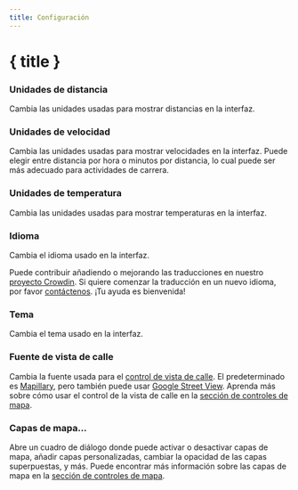 ```yaml
---
title: Configuración
---
```


<script lang="ts">
</script>

# { title }

### <Ruler size="16" class="inline-block" style="margin-bottom: 2px" /> Unidades de distancia

Cambia las unidades usadas para mostrar distancias en la interfaz.

### <Zap size="16" class="inline-block" style="margin-bottom: 2px" /> Unidades de velocidad

Cambia las unidades usadas para mostrar velocidades en la interfaz.
Puede elegir entre distancia por hora o minutos por distancia, lo cual puede ser más adecuado para actividades de carrera.

### <Thermometer size="16" class="inline-block" style="margin-bottom: 2px" /> Unidades de temperatura

Cambia las unidades usadas para mostrar temperaturas en la interfaz.

### <Languages size="16" class="inline-block" style="margin-bottom: 2px" /> Idioma

Cambia el idioma usado en la interfaz.

<DocsNote>

Puede contribuir añadiendo o mejorando las traducciones en nuestro <a href="https://crowdin.com/project/gpxstudio" target="_blank">proyecto Crowdin</a>.
Si quiere comenzar la traducción en un nuevo idioma, por favor <a href="#contact">contáctenos</a>.
¡Tu ayuda es bienvenida!

</DocsNote>

### <Sun size="16" class="inline-block" style="margin-bottom: 2px" /> Tema

Cambia el tema usado en la interfaz.

### <PersonStanding size="16" class="inline-block" style="margin-bottom: 2px" /> Fuente de vista de calle

Cambia la fuente usada para el [control de vista de calle](../map-controls).
El predeterminado es <a href="https://www.mapillary.com" target="_blank">Mapillary</a>, pero también puede usar <a href="https://www.google.com/streetview/" target="_blank">Google Street View</a>.
Aprenda más sobre cómo usar el control de la vista de calle en la [sección de controles de mapa](../map-controls).

### <Layers3 size="16" class="inline-block" style="margin-bottom: 2px" /> Capas de mapa...

Abre un cuadro de diálogo donde puede activar o desactivar capas de mapa, añadir capas personalizadas, cambiar la opacidad de las capas superpuestas, y más.
Puede encontrar más información sobre las capas de mapa en la [sección de controles de mapa](../map-controls).
